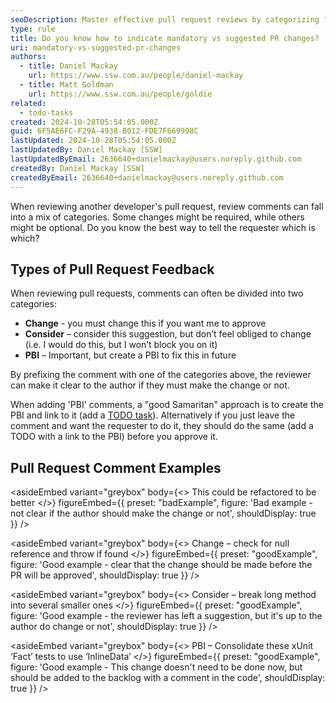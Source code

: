 ```yaml
---
seoDescription: Master effective pull request reviews by categorizing feedback into ‘Change,’ ‘Consider,’ and ‘PBI’ for clear, actionable guidance. Improve collaboration and streamline approvals with structured, prioritized comments
type: rule
title: Do you know how to indicate mandatory vs suggested PR changes?
uri: mandatory-vs-suggested-pr-changes
authors:
  - title: Daniel Mackay
    url: https://www.ssw.com.au/people/daniel-mackay
  - title: Matt Goldman
    url: https://www.ssw.com.au/people/goldie
related:
  - todo-tasks
created: 2024-10-28T05:54:05.000Z
guid: 6F5AE6FC-F29A-4938-B012-FDE7F669998C
lastUpdated: 2024-10-28T05:54:05.000Z
lastUpdatedBy: Daniel Mackay [SSW]
lastUpdatedByEmail: 2636640+danielmackay@users.noreply.github.com
createdBy: Daniel Mackay [SSW]
createdByEmail: 2636640+danielmackay@users.noreply.github.com
---
```


When reviewing another developer's pull request, review comments can fall into a mix of categories. Some changes might be required, while others might be optional. Do you know the best way to tell the requester which is which?
## Types of Pull Request Feedback

When reviewing pull requests, comments can often be divided into two categories:

* **Change** - you must change this if you want me to approve
* **Consider** – consider this suggestion, but don’t feel obliged to change (i.e. I would do this, but I won’t block you on it)
* **PBI** – Important, but create a PBI to fix this in future

By prefixing the comment with one of the categories above, the reviewer can make it clear to the author if they must make the change or not.

When adding 'PBI' comments, a "good Samaritan" approach is to create the PBI and link to it (add a [TODO task](https://www.ssw.com.au/rules/todo-tasks/)). Alternatively if you just leave the comment and want the requester to do it, they should do the same (add a TODO with a link to the PBI) before you approve it.

## Pull Request Comment Examples

<asideEmbed
  variant="greybox"
  body={<>
    This could be refactored to be better
  </>}
  figureEmbed={{
    preset: "badExample",
    figure: 'Bad example - not clear if the author should make the change or not',
    shouldDisplay: true
  }}
/>

<asideEmbed
  variant="greybox"
  body={<>
    Change – check for null reference and throw if found
  </>}
  figureEmbed={{
    preset: "goodExample",
    figure: 'Good example - clear that the change should be made before the PR will be approved',
    shouldDisplay: true
  }}
/>

<asideEmbed
  variant="greybox"
  body={<>
    Consider – break long method into several smaller ones
  </>}
  figureEmbed={{
    preset: "goodExample",
    figure: 'Good example - the reviewer has left a suggestion, but it\'s up to the author do change or not',
    shouldDisplay: true
  }}
/>

<asideEmbed
  variant="greybox"
  body={<>
    PBI – Consolidate these xUnit ‘Fact’ tests to use ‘InlineData’
  </>}
  figureEmbed={{
    preset: "goodExample",
    figure: 'Good example - This change doesn\'t need to be done now, but should be added to the backlog with a comment in the code',
    shouldDisplay: true
  }}
/>

